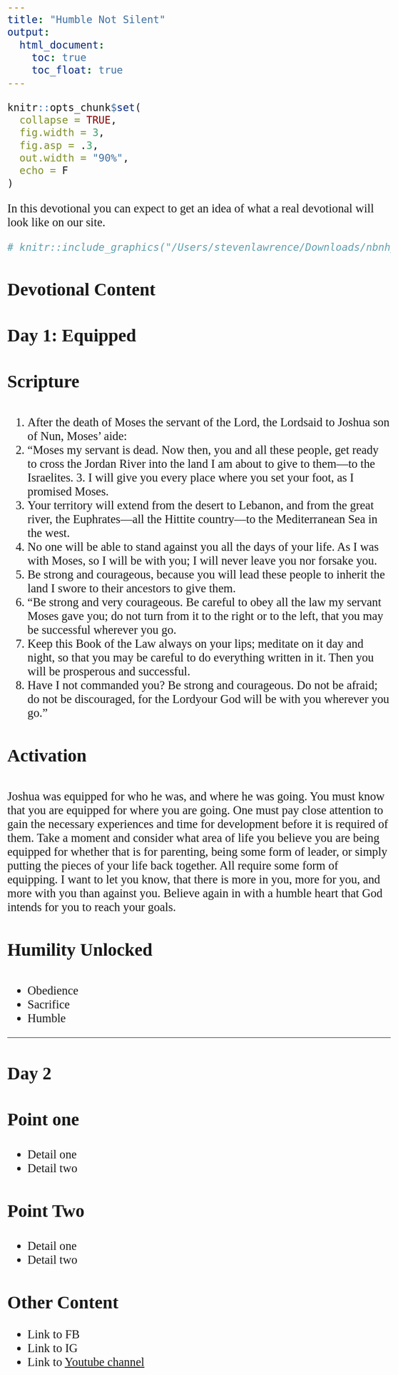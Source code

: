 ```yaml
---
title: "Humble Not Silent"
output: 
  html_document:
    toc: true
    toc_float: true
---
```


<style type="text/css">
  
/* Whole document: */
body  { 
  font-family: Arial Narrow;
  font-size: 20pt;
}
/* Headers */
h1,h2,h3,h4,h5,h6{
  font-size: 30pt;
 }
 
 @media screen and (min-width: 100px) and (max-width:768px) { 
    .video iframe {height:200px}
}
 
 /* TAB COLORS */
 
.color-tabs>.nav-pills>li:nth-child(1){
           background: #2CE9CC;
           font-color: #000000;
           }
.color-tabs>.nav-pills>li:nth-child(2){
        background:#2CE9CC;
        }
.color-tabs>.nav-pills>li:nth-child(3){
        background:#2CE9CC;
        font-color: #ffffff
        }
.color-tabs>.nav-pills>li:nth-child(4){
       background:#2CE9CC;
       }
 
 
</style>

```r
knitr::opts_chunk$set(
  collapse = TRUE,
  fig.width = 3,
  fig.asp = .3,
  out.width = "90%",
  echo = F
)
```

In this devotional you can expect to get an idea of what a real devotional will look like on our site. 

```r

# knitr::include_graphics("/Users/stevenlawrence/Downloads/nbnhyouthparty.jpg")

```


## Devotional Content {.tabset .tabset-pills}


### Day 1: Equipped {.tabset .tabset-pills .tabset-fade .color-tabs}

#### Scripture

1. After the death of Moses the servant of the Lord, the Lordsaid to Joshua son of Nun, Moses’ aide: 
2. “Moses my servant is dead. Now then, you and all these people, get ready to cross the Jordan River into the land I am about to give to them—to the Israelites. 3. I will give you every place where you set your foot, as I promised Moses. 
4. Your territory will extend from the desert to Lebanon, and from the great river, the Euphrates—all the Hittite country—to the Mediterranean Sea in the west. 
5. No one will be able to stand against you all the days of your life. As I was with Moses, so I will be with you; I will never leave you nor forsake you. 
6. Be strong and courageous, because you will lead these people to inherit the land I swore to their ancestors to give them.
7. “Be strong and very courageous. Be careful to obey all the law my servant Moses gave you; do not turn from it to the right or to the left, that you may be successful wherever you go. 
8. Keep this Book of the Law always on your lips; meditate on it day and night, so that you may be careful to do everything written in it. Then you will be prosperous and successful. 
9. Have I not commanded you? Be strong and courageous. Do not be afraid; do not be discouraged, for the Lordyour God will be with you wherever you go.”

#### Activation
Joshua was equipped for who he was, and where he was going. You must know that you are equipped for where you are going. One must pay close attention to gain the necessary experiences and time for development before it is required of them. Take a moment and consider what area of life you believe you are being equipped for whether that is for parenting, being some form of leader, or simply putting the pieces of your life back together. All require some form of equipping. I want to let you know, that there is more in you, more for you, and more with you than against you. Believe again in with a humble heart that God intends for you to reach your goals.

#### Humility Unlocked
* Obedience
* Sacrifice
* Humble

***
### Day 2{.tabset .tabset-pills}

### Point one
* Detail one
* Detail two

### Point Two
* Detail one
* Detail two


## Other Content
- Link to FB
- Link to IG
- Link to [Youtube channel](https://www.youtube.com/channel/UCnJ8J2Py2yPHBZ42_EgM-Rw/videos)